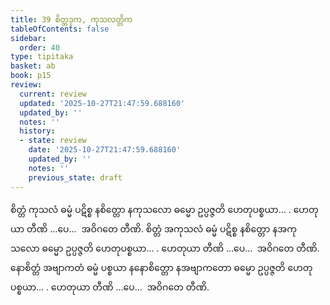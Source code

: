 ```yaml
---
title: 39 စိတ္တဒုက, ကုသလတ္တိက
tableOfContents: false
sidebar:
  order: 40
type: tipitaka
basket: ab
book: p15
review:
  current: review
  updated: '2025-10-27T21:47:59.688160'
  updated_by: ''
  notes: ''
  history:
  - state: review
    date: '2025-10-27T21:47:59.688160'
    updated_by: ''
    notes: ''
    previous_state: draft
---
```



<ReviewStatus review={frontmatter.review} showDetails={true} />

<HypothesisAnnotation frontmatter={frontmatter} />

<DynamicBreadcrumb />

<Division number="48" book="p15" e="ch" v="40" p="228">

<Paragraph number="142" book="p15">
စိတ္တံ ကုသလံ ဓမ္မံ ပဋိစ္စ နစိတ္တော နကုသလော ဓမ္မော ဥပ္ပဇ္ဇတိ ဟေတုပစ္စယာ… . ဟေတုယာ တီဏိ …ပေ…  အဝိဂတေ တီဏိ.
</Paragraph>

<Paragraph number="143" book="p15">
စိတ္တံ အကုသလံ ဓမ္မံ ပဋိစ္စ နစိတ္တော နအကုသလော ဓမ္မော ဥပ္ပဇ္ဇတိ ဟေတုပစ္စယာ… . ဟေတုယာ တီဏိ …ပေ…  အဝိဂတေ တီဏိ.
</Paragraph>

<Paragraph number="144" book="p15">
နောစိတ္တံ အဗျာကတံ ဓမ္မံ ပစ္စယာ နနောစိတ္တော နအဗျာကတော ဓမ္မော ဥပ္ပဇ္ဇတိ ဟေတုပစ္စယာ… . ဟေတုယာ တီဏိ …ပေ…  အဝိဂတေ တီဏိ.
</Paragraph>
</Division>